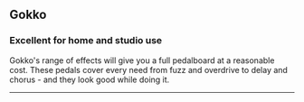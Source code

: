 ## Gokko 

### Excellent for home and studio use

Gokko's range of effects will give you a full pedalboard at a reasonable cost. 
These pedals cover every need from fuzz and overdrive to delay and chorus - and they look good while doing it. 

___
